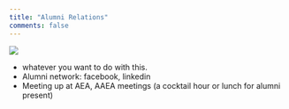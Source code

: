 ```yaml
---
title: "Alumni Relations"
comments: false
---
```


![](./images/underconstruction.webp)

- whatever you want to do with this. 
- Alumni network: facebook, linkedin
- Meeting up at AEA, AAEA meetings (a cocktail hour or lunch for alumni present)